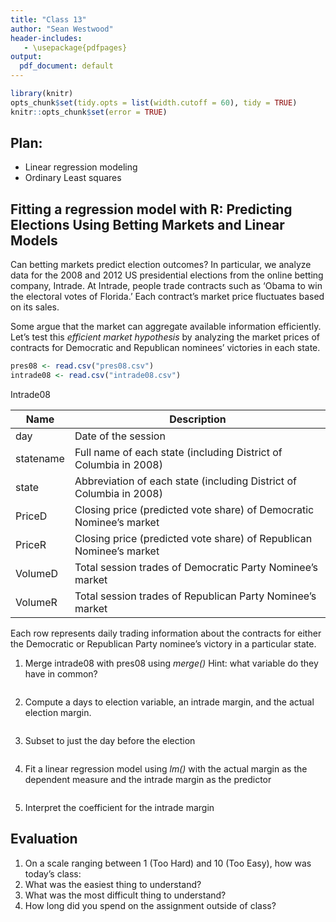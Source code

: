 ```yaml
---
title: "Class 13"
author: "Sean Westwood"
header-includes:
   - \usepackage{pdfpages}
output:
  pdf_document: default
---
```

```r
library(knitr)
opts_chunk$set(tidy.opts = list(width.cutoff = 60), tidy = TRUE)
knitr::opts_chunk$set(error = TRUE)
```

## Plan:
* Linear regression modeling
* Ordinary Least squares

## Fitting a regression model with R: Predicting Elections Using Betting Markets and Linear Models

Can betting markets predict election outcomes? In particular, we analyze data for the 2008 and 2012 US presidential elections from the online betting company, Intrade.  At Intrade, people trade contracts such as 'Obama to win the electoral votes of Florida.'  Each contract's market price fluctuates based on its sales.  

Some argue that the market can aggregate available information efficiently.  Let's test this *efficient market hypothesis* by analyzing the market prices of contracts for Democratic and Republican nominees' victories in each state.

```r
pres08 <- read.csv("pres08.csv")
intrade08 <- read.csv("intrade08.csv")
```

Intrade08

| Name      | Description                                                         |
|-----------|---------------------------------------------------------------------|
| day       | Date of the session                                                 |
| statename | Full name of each state (including District of Columbia in 2008)    |
| state     | Abbreviation of each state (including District of Columbia in 2008) |
| PriceD    | Closing price (predicted vote share) of Democratic Nominee's market |
| PriceR    | Closing price (predicted vote share) of Republican Nominee's market |
| VolumeD   | Total session trades of Democratic Party Nominee's market           |
| VolumeR   | Total session trades of Republican Party Nominee's market           |

Each row represents daily trading information about the contracts for either the Democratic or Republican Party nominee's victory in a particular state. 

1. Merge intrade08 with pres08 using *merge()* Hint: what variable do they have in common?

```r

```

2. Compute a days to election variable, an intrade margin, and the actual election margin.

```r

```

3. Subset to just the day before the election

```r

```

4. Fit a linear regression model using *lm()* with the actual margin as the dependent measure and the intrade margin as the predictor

```r

```

5. Interpret the coefficient for the intrade margin


## Evaluation

1. On a scale ranging between 1 (Too Hard) and 10 (Too Easy), how was today's class: 
2. What was the easiest thing to understand?
3. What was the most difficult thing to understand?
4. How long did you spend on the assignment outside of class?